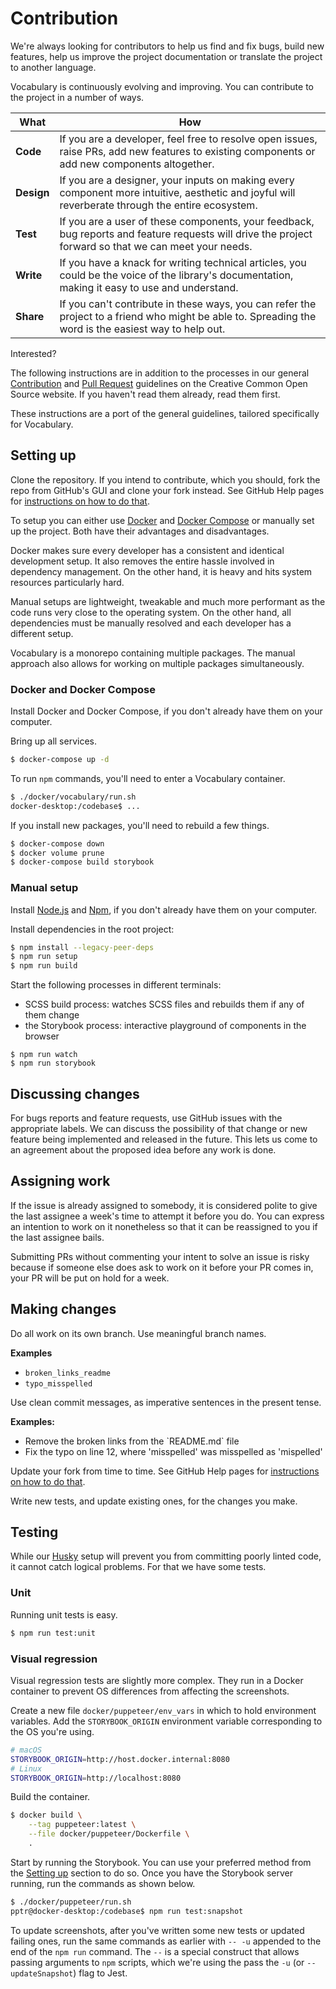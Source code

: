 
<Meta title="Hello/Contribution" />

# Contribution

We're always looking for contributors to help us find and fix bugs, build new features, help us improve the project documentation or translate the project to another language.

Vocabulary is continuously evolving and improving. You can contribute to the project in a number of ways.

| What       | How                                                                                                                                                   |
| ---------- | ----------------------------------------------------------------------------------------------------------------------------------------------------- |
| **Code**   | If you are a developer, feel free to resolve open issues, raise PRs, add new features to existing components or add new components altogether.        |
| **Design** | If you are a designer, your inputs on making every component more intuitive, aesthetic and joyful will reverberate through the entire ecosystem.      |
| **Test**   | If you are a user of these components, your feedback, bug reports and feature requests will drive the project forward so that we can meet your needs. |
| **Write**  | If you have a knack for writing technical articles, you could be the voice of the library's documentation, making it easy to use and understand.      |
| **Share**  | If you can't contribute in these ways, you can refer the project to a friend who might be able to. Spreading the word is the easiest way to help out. |

Interested?

The following instructions are in addition to the processes in our general [Contribution][contribution] and
[Pull Request][pull_request] guidelines on the Creative Common Open Source website. If you haven't read them already,
read them first.

[contribution]: https://creativecommons.github.io/contributing-code/
[pull_request]: https://opensource.creativecommons.org/contributing-code/pr-guidelines/

These instructions are a port of the general guidelines, tailored specifically for Vocabulary.

## Setting up

Clone the repository. If you intend to contribute, which you should, fork the repo from GitHub's GUI and clone your fork instead. See GitHub Help pages for [instructions on how to do that](https://help.github.com/en/github/getting-started-with-github/fork-a-repo).

To setup you can either use [Docker](https://www.docker.com/) and [Docker Compose](https://docs.docker.com/compose/) or manually set up the project. Both have their advantages and disadvantages.

Docker makes sure every developer has a consistent and identical development setup. It also removes the entire hassle involved in dependency management. On the other hand, it is heavy and hits system resources particularly hard.

Manual setups are lightweight, tweakable and much more performant as the code runs very close to the operating system. On the other hand, all dependencies must be manually resolved and each developer has a different setup.

Vocabulary is a monorepo containing multiple packages. The manual approach also allows for working on multiple packages simultaneously.

### Docker and Docker Compose

Install Docker and Docker Compose, if you don't already have them on your computer.

Bring up all services.

```bash
$ docker-compose up -d
```

To run `npm` commands, you'll need to enter a Vocabulary container.

```bash
$ ./docker/vocabulary/run.sh
docker-desktop:/codebase$ ...
```

If you install new packages, you'll need to rebuild a few things.

```bash
$ docker-compose down
$ docker volume prune
$ docker-compose build storybook
```

### Manual setup

Install [Node.js](https://nodejs.org/) and [Npm](https://www.npmjs.com/), if you don't already have them on your computer.

Install dependencies in the root project:

```bash
$ npm install --legacy-peer-deps
$ npm run setup
$ npm run build
```

Start the following processes in different terminals:

- SCSS build process: watches SCSS files and rebuilds them if any of them change
- the Storybook process: interactive playground of components in the browser

```
$ npm run watch
$ npm run storybook
```

## Discussing changes

For bugs reports and feature requests, use GitHub issues with the appropriate labels. We can discuss the possibility of that change or new feature being implemented and released in the future. This lets us come to an agreement about
the proposed idea before any work is done.

## Assigning work

If the issue is already assigned to somebody, it is considered polite to give the last assignee a week's time to  attempt it before you do. You can express an intention to work on it nonetheless so that it can be reassigned to you if the last assignee bails.

Submitting PRs without commenting your intent to solve an issue is risky because if someone else does ask to work on it before your PR comes in, your PR will be put on hold for a week.

## Making changes

Do all work on its own branch. Use meaningful branch names.

**Examples**

- `broken_links_readme`
- `typo_misspelled`

Use clean commit messages, as imperative sentences in the present tense.

**Examples:**

- Remove the broken links from the \`README.md\` file
- Fix the typo on line 12, where 'misspelled' was misspelled as 'mispelled'

Update your fork from time to time. See GitHub Help pages for [instructions on how to do that](https://help.github.com/en/github/collaborating-with-issues-and-pull-requests/syncing-a-fork).

Write new tests, and update existing ones, for the changes you make.

## Testing

While our [Husky](https://www.npmjs.com/package/husky) setup will prevent you from committing poorly linted code, it cannot catch logical problems. For
that we have some tests.

### Unit

Running unit tests is easy.

```bash
$ npm run test:unit
```

### Visual regression

Visual regression tests are slightly more complex. They run in a Docker container to prevent OS differences from
affecting the screenshots.

Create a new file `docker/puppeteer/env_vars` in which to hold environment variables. Add the `STORYBOOK_ORIGIN`
environment variable corresponding to the OS you're using.

```bash
# macOS
STORYBOOK_ORIGIN=http://host.docker.internal:8080
# Linux
STORYBOOK_ORIGIN=http://localhost:8080
```

Build the container.

```bash
$ docker build \
    --tag puppeteer:latest \
    --file docker/puppeteer/Dockerfile \
    .
```

Start by running the Storybook. You can use your preferred method from the [Setting up](#setting-up) section to do so.
Once you have the Storybook server running, run the commands as shown below.

```bash
$ ./docker/puppeteer/run.sh
pptr@docker-desktop:/codebase$ npm run test:snapshot
```

To update screenshots, after you've written some new tests or updated failing ones, run the same commands as earlier
with `-- -u` appended to the end of the `npm run` command. The `--` is a special construct that allows passing arguments
to `npm` scripts, which we're using the pass the `-u` (or `--updateSnapshot`) flag to Jest.
